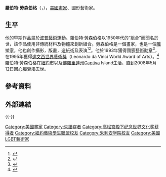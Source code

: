 {{noteTA
|G1=People
|1=zh-tw:勞森伯格; zh-cn:劳森伯格; zh-hk:華森堡;
}}
{{Infobox artist
| bgcolour      = #6495ED
| name          = 羅伯特·勞森伯格
| image         = Robert Rauschenberg (1968).jpg
| caption       = 羅伯特·勞森伯格 (1968)
| birth_name    = Milton Ernest Rauschenberg
| birth_date    = {{birth date|mf=yes|1925|10|22}}
| birth_place   ={{USA}}[[阿瑟港_(德克萨斯州)|阿瑟港]]
| death_date    = {{Death date and age|mf=yes|2008|05|12|1925|10|22}}
| death_place   = {{USA}}[[佛羅里達州|佛羅里達州]]Captiva Island
| nationality   = {{USA}}
| field         = [[Assemblage_(art)|Assemblage]]
| training      = [[堪薩斯市藝術機構|堪薩斯市藝術機構]]<br />[[朱利安學院|朱利安學院]]<br />[[黑山學院|黑山學院]] <br />[[紐約藝術學生聯盟|紐約藝術學生聯盟]]
| movement      = [[新達達主義|新達達主義]], [[抽象表現主義|抽象表現主義]]
| works         = ''[[Canyon_(Rauschenberg)|Canyon]]'' (1959)<br />''[[Monogram_(artwork)|Monogram]]'' (1959)
| patrons       =
| awards        = [[達文西世界藝術獎|達文西世界藝術獎]] (1995)<br/>[[高松宮殿下紀念世界文化獎|高松宮殿下紀念世界文化獎]] (1998)
| copyright     = Rauschenberg Estate/VAGA, NYC
}}

'''羅伯特·勞森伯格'''（{{lang-en|Robert Rauschenberg}}，{{bd|1925年|10月22日|2008年|5月12日}}），[[美國|美國]][[畫家|畫家]]、圖形藝術家。

==生平==
他的早期作品屬於[[波普藝術|波普藝術]]運動。羅伯特·勞森伯格以1950年代的“組合”而聞名於世，該作品使用非傳統材料及物體來創新組合。勞森伯格是一個畫家，也是一個[[雕塑家|雕塑家]]，他也創作攝影，版畫，[[造紙術|造紙術]]及表演<ref name="Retrospective">{{cite news
 |url         = http://www.csmonitor.com/durable/1997/11/28/feat/arts.1.html
 |title       = Rauschenberg's Signature on the Century
 |work        = [[Christian_Science_Monitor|Christian Science Monitor]]
 |date        = November 28, 1997
 |author      = Marlena Donohue
 |quote       = Rauschenberg's mammoth career [[retrospective|retrospective]] at the [[Solomon_R._Guggenheim_Museum|Solomon R. Guggenheim Museum]] (and other New York sites) from Sept. 19 to Jan. 7, 1998… along with longtime friends pre-[[Pop_Art|Pop]] painter [[Jasper_Johns|Jasper Johns]] and the late conceptual composer [[John_Cage|John Cage]], Rauschenberg pretty much defined the technical and philosophic art landscape and its offshoots after [[Abstract_Expressionism|Abstract Expressionism]].
 |deadurl     = yes
 |archiveurl  = https://web.archive.org/web/20060707213354/http://www.csmonitor.com/durable/1997/11/28/feat/arts.1.html
 |archivedate = 2006年7月7日
 |accessdate  = 2017年3月11日
}}</ref><ref name="AskArt">{{cite web |url= http://www.askart.com//AskART/R/robert_rauschenberg/robert_rauschenberg.aspx?searchtype=SUMMARY&artist=30093 |title= Robert Rauschenberg in "The Century's 25 Most Influential Artists" |work= [[ARTnews|ARTnews]], [http://artnews.com/issues/issue.asp?id=9805 May 1999] issue |quote= Born with the name Milton Rauschenberg in [[Port_Arthur,_Texas|Port Arthur, Texas]], Robert Rauschenberg became one of the major artists of his generation and is credited along with [[Jasper_Johns|Jasper Johns]] of breaking the stronghold of [[Abstract_Expressionism|Abstract Expressionism]]. Rauschenberg was known for [[Assemblage_(art)|assemblage]], [[Conceptualism|conceptualist]] methods, printmaking, and willingness to experiment with non-artistic materials—all innovations that anticipated later movements such as [[Pop_Art|Pop Art]], Conceptualism, and [[Minimalism|Minimalism]]. |access-date= 2017-03-11 |archive-date= 2014-08-29 |archive-url= https://web.archive.org/web/20140829033440/http://www.askart.com/AskART/R/robert_rauschenberg/robert_rauschenberg.aspx?searchtype=SUMMARY&artist=30093 |dead-url= no }}</ref>。他於1993年獲得[[國家藝術勳章|國家藝術勳章]]<ref>{{Cite web |url=http://www.nea.gov/honors/medals/medalists_year.html#93 |title=Lifetime Honors - National Medal of Arts |access-date=2017-09-20 |archive-date=2011-07-21 |archive-url=https://web.archive.org/web/20110721054307/http://www.nea.gov/honors/medals/medalists_year.html#93 |dead-url=no }}</ref>，在1995年獲得[[達文西世界藝術獎|達文西世界藝術獎]]（Leonardo da Vinci World Award of Arts）。<ref>{{cite web|title=Leonardo da Vinci World Award of Arts 1995|url=http://www.consejoculturalmundial.org/winners-arts-robertrauschenberg.php|accessdate=August 14, 2013|deadurl=yes|archiveurl=https://web.archive.org/web/20140505022446/http://www.consejoculturalmundial.org/winners-arts-robertrauschenberg.php|archivedate=2014年5月5日}}</ref>
羅伯特·勞森伯格在[[紐約市|紐約市]]以及[[佛羅里達州|佛羅里達州]]Captiva Island生活，直到2008年5月12日因心臟衰竭去世。

==參考資料==
{{reflist}}

==外部連結==
{{commonscat-inline|Robert Rauschenberg}}

{{-}}
{{高松宫殿下纪念世界文化奖获得者|painting}}

{{Authority control}}
{{DEFAULTSORT:Rauschenberg, Robert}}
[[Category:美國畫家|Category:美國畫家]]
[[Category:失讀症者|Category:失讀症者]]
[[Category:高松宫殿下纪念世界文化奖获得者|Category:高松宫殿下纪念世界文化奖获得者]]
[[Category:紐約藝術學生聯盟校友|Category:紐約藝術學生聯盟校友]]
[[Category:朱利安学院校友|Category:朱利安学院校友]]
[[Category:美國LGBT藝術家|Category:美國LGBT藝術家]]